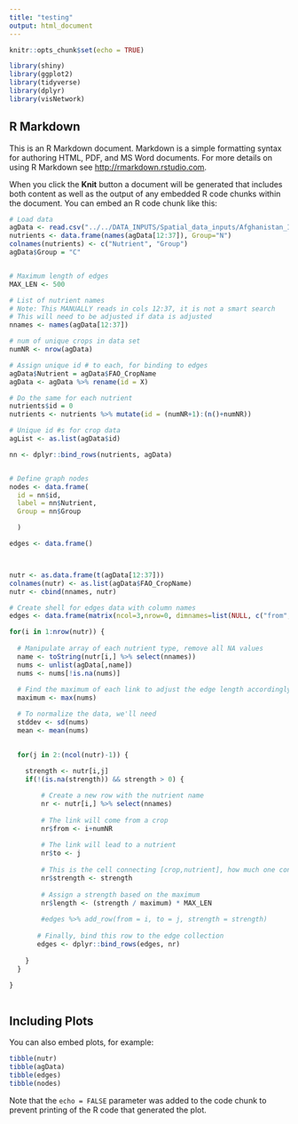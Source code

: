 ```yaml
---
title: "testing"
output: html_document
---
```


```r
knitr::opts_chunk$set(echo = TRUE)

library(shiny)
library(ggplot2)
library(tidyverse)
library(dplyr)
library(visNetwork)
```


## R Markdown

This is an R Markdown document. Markdown is a simple formatting syntax for authoring HTML, PDF, and MS Word documents. For more details on using R Markdown see <http://rmarkdown.rstudio.com>.

When you click the **Knit** button a document will be generated that includes both content as well as the output of any embedded R code chunks within the document. You can embed an R code chunk like this:

```r


# Load data
agData <- read.csv("../../DATA_INPUTS/Spatial_data_inputs/Afghanistan_ImportsGlobalConstrained_2019.csv")
nutrients <- data.frame(names(agData[12:37]), Group="N")
colnames(nutrients) <- c("Nutrient", "Group")
agData$Group = "C"


# Maximum length of edges
MAX_LEN <- 500

# List of nutrient names
# Note: This MANUALLY reads in cols 12:37, it is not a smart search
# This will need to be adjusted if data is adjusted
nnames <- names(agData[12:37])

# num of unique crops in data set
numNR <- nrow(agData)

# Assign unique id # to each, for binding to edges
agData$Nutrient = agData$FAO_CropName
agData <- agData %>% rename(id = X)

# Do the same for each nutrient
nutrients$id = 0
nutrients <- nutrients %>% mutate(id = (numNR+1):(n()+numNR))

# Unique id #s for crop data
agList <- as.list(agData$id)

nn <- dplyr::bind_rows(nutrients, agData)


# Define graph nodes
nodes <- data.frame(
  id = nn$id,
  label = nn$Nutrient,
  Group = nn$Group

  )

edges <- data.frame()



nutr <- as.data.frame(t(agData[12:37]))
colnames(nutr) <- as.list(agData$FAO_CropName)
nutr <- cbind(nnames, nutr)

# Create shell for edges data with column names
edges <- data.frame(matrix(ncol=3,nrow=0, dimnames=list(NULL, c("from", "to", "strength"))))

for(i in 1:nrow(nutr)) {
  
  # Manipulate array of each nutrient type, remove all NA values
  name <- toString(nutr[i,] %>% select(nnames))
  nums <- unlist(agData[,name])
  nums <- nums[!is.na(nums)]
  
  # Find the maximum of each link to adjust the edge length accordingly
  maximum <- max(nums)

  # To normalize the data, we'll need
  stddev <- sd(nums)
  mean <- mean(nums)

  
  for(j in 2:(ncol(nutr)-1)) {  
    
    strength <- nutr[i,j]
    if(!(is.na(strength)) && strength > 0) {

        # Create a new row with the nutrient name
        nr <- nutr[i,] %>% select(nnames)
        
        # The link will come from a crop
        nr$from <- i+numNR
        
        # The link will lead to a nutrient
        nr$to <- j
        
        # This is the cell connecting [crop,nutrient], how much one contains
        nr$strength <- strength
        
        # Assign a strength based on the maximum
        nr$length <- (strength / maximum) * MAX_LEN
        
        #edges %>% add_row(from = i, to = j, strength = strength)
      
       # Finally, bind this row to the edge collection
       edges <- dplyr::bind_rows(edges, nr)
      
    }
  }
    
}



```

## Including Plots

You can also embed plots, for example:

```r
tibble(nutr)
tibble(agData)
tibble(edges)
tibble(nodes)

```

Note that the `echo = FALSE` parameter was added to the code chunk to prevent printing of the R code that generated the plot.
